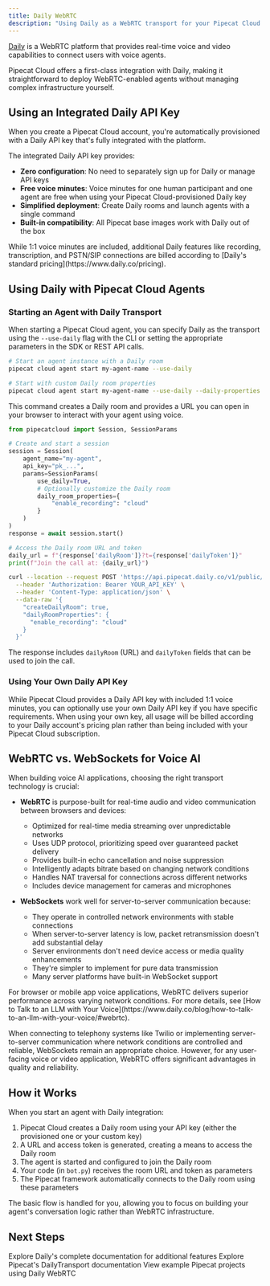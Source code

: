 ```yaml
---
title: Daily WebRTC
description: "Using Daily as a WebRTC transport for your Pipecat Cloud agents"
---
```


[Daily](https://www.daily.co) is a WebRTC platform that provides real-time voice and video capabilities to connect users with voice agents.

Pipecat Cloud offers a first-class integration with Daily, making it straightforward to deploy WebRTC-enabled agents without managing complex infrastructure yourself.

## Using an Integrated Daily API Key

When you create a Pipecat Cloud account, you're automatically provisioned with a Daily API key that's fully integrated with the platform.

The integrated Daily API key provides:

- **Zero configuration**: No need to separately sign up for Daily or manage API keys
- **Free voice minutes**: Voice minutes for one human participant and one agent are free when using your Pipecat Cloud-provisioned Daily key
- **Simplified deployment**: Create Daily rooms and launch agents with a single command
- **Built-in compatibility**: All Pipecat base images work with Daily out of the box

<Info>
  While 1:1 voice minutes are included, additional Daily features like
  recording, transcription, and PSTN/SIP connections are billed according to
  [Daily's standard pricing](https://www.daily.co/pricing).
</Info>

## Using Daily with Pipecat Cloud Agents

### Starting an Agent with Daily Transport

When starting a Pipecat Cloud agent, you can specify Daily as the transport using the `--use-daily` flag with the CLI or setting the appropriate parameters in the SDK or REST API calls.

<Tabs>
  <Tab title="CLI">

```bash
# Start an agent instance with a Daily room
pipecat cloud agent start my-agent-name --use-daily

# Start with custom Daily room properties
pipecat cloud agent start my-agent-name --use-daily --daily-properties '{"enable_recording": "cloud"}'
```

This command creates a Daily room and provides a URL you can open in your browser to interact with your agent using voice.

  </Tab>
  
  <Tab title="Python SDK">

```python
from pipecatcloud import Session, SessionParams

# Create and start a session
session = Session(
    agent_name="my-agent",
    api_key="pk_...",
    params=SessionParams(
        use_daily=True,
        # Optionally customize the Daily room
        daily_room_properties={
            "enable_recording": "cloud"
        }
    )
)
response = await session.start()

# Access the Daily room URL and token
daily_url = f"{response['dailyRoom']}?t={response['dailyToken']}"
print(f"Join the call at: {daily_url}")
```

  </Tab>
  
  <Tab title="REST API">

```bash
curl --location --request POST 'https://api.pipecat.daily.co/v1/public/my-agent-name/start' \
  --header 'Authorization: Bearer YOUR_API_KEY' \
  --header 'Content-Type: application/json' \
  --data-raw '{
    "createDailyRoom": true,
    "dailyRoomProperties": {
      "enable_recording": "cloud"
    }
  }'
```

The response includes `dailyRoom` (URL) and `dailyToken` fields that can be used to join the call.

  </Tab>
</Tabs>

### Using Your Own Daily API Key

While Pipecat Cloud provides a Daily API key with included 1:1 voice minutes, you can optionally use your own Daily API key if you have specific requirements. When using your own key, all usage will be billed according to your Daily account's pricing plan rather than being included with your Pipecat Cloud subscription.

## WebRTC vs. WebSockets for Voice AI

When building voice AI applications, choosing the right transport technology is crucial:

- **WebRTC** is purpose-built for real-time audio and video communication between browsers and devices:

  - Optimized for real-time media streaming over unpredictable networks
  - Uses UDP protocol, prioritizing speed over guaranteed packet delivery
  - Provides built-in echo cancellation and noise suppression
  - Intelligently adapts bitrate based on changing network conditions
  - Handles NAT traversal for connections across different networks
  - Includes device management for cameras and microphones

- **WebSockets** work well for server-to-server communication because:
  - They operate in controlled network environments with stable connections
  - When server-to-server latency is low, packet retransmission doesn't add substantial delay
  - Server environments don't need device access or media quality enhancements
  - They're simpler to implement for pure data transmission
  - Many server platforms have built-in WebSocket support

<Info>
  For browser or mobile app voice applications, WebRTC delivers superior
  performance across varying network conditions. For more details, see [How to
  Talk to an LLM with Your
  Voice](https://www.daily.co/blog/how-to-talk-to-an-llm-with-your-voice/#webrtc).
</Info>

When connecting to telephony systems like Twilio or implementing server-to-server communication where network conditions are controlled and reliable, WebSockets remain an appropriate choice. However, for any user-facing voice or video application, WebRTC offers significant advantages in quality and reliability.

## How it Works

When you start an agent with Daily integration:

1. Pipecat Cloud creates a Daily room using your API key (either the provisioned one or your custom key)
2. A URL and access token is generated, creating a means to access the Daily room
3. The agent is started and configured to join the Daily room
4. Your code (in `bot.py`) receives the room URL and token as parameters
5. The Pipecat framework automatically connects to the Daily room using these parameters

The basic flow is handled for you, allowing you to focus on building your agent's conversation logic rather than WebRTC infrastructure.

## Next Steps

<CardGroup cols={3}>
  <Card title="Daily WebRTC docs" icon="globe" href="https://docs.daily.co">
    Explore Daily's complete documentation for additional features
  </Card>
  <Card
    title="DailyTransport Pipecat Docs"
    icon="puzzle-piece"
    href="/server/services/transport/daily"
  >
    Explore Pipecat's DailyTransport documentation
  </Card>
  <Card
    title="Pipecat Examples"
    icon="code"
    href="https://github.com/pipecat-ai/pipecat-examples"
  >
    View example Pipecat projects using Daily WebRTC
  </Card>
</CardGroup>
